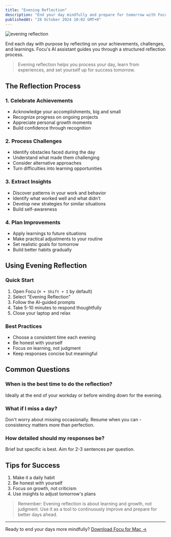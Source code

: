 ```yaml
---
title: "Evening Reflection"
description: "End your day mindfully and prepare for tomorrow with Focu's Evening Reflection"
publishedAt: "28 October 2024 10:02 GMT+0"
---
```


![evening reflection](/images/features/evening-reflection.png)

End each day with purpose by reflecting on your achievements, challenges, and learnings. Focu's AI assistant guides you through a structured reflection process.

> Evening reflection helps you process your day, learn from experiences, and set yourself up for success tomorrow.

## The Reflection Process

### 1. Celebrate Achievements
- Acknowledge your accomplishments, big and small
- Recognize progress on ongoing projects
- Appreciate personal growth moments
- Build confidence through recognition

### 2. Process Challenges
- Identify obstacles faced during the day
- Understand what made them challenging
- Consider alternative approaches
- Turn difficulties into learning opportunities

### 3. Extract Insights
- Discover patterns in your work and behavior
- Identify what worked well and what didn't
- Develop new strategies for similar situations
- Build self-awareness

### 4. Plan Improvements
- Apply learnings to future situations
- Make practical adjustments to your routine
- Set realistic goals for tomorrow
- Build better habits gradually

## Using Evening Reflection

### Quick Start
1. Open Focu (`⌘ + Shift + I` by default)
2. Select "Evening Reflection"
3. Follow the AI-guided prompts
4. Take 5-10 minutes to respond thoughtfully
5. Close your laptop and relax

### Best Practices
- Choose a consistent time each evening
- Be honest with yourself
- Focus on learning, not judgment
- Keep responses concise but meaningful

## Common Questions

### When is the best time to do the reflection?

Ideally at the end of your workday or before winding down for the evening.

### What if I miss a day?

Don't worry about missing occasionally. Resume when you can - consistency matters more than perfection.

### How detailed should my responses be?

Brief but specific is best. Aim for 2-3 sentences per question.

## Tips for Success

1. Make it a daily habit
2. Be honest with yourself
3. Focus on growth, not criticism
4. Use insights to adjust tomorrow's plans

> Remember: Evening reflection is about learning and growth, not judgment. Use it as a tool to continuously improve and prepare for better days ahead.

---

Ready to end your days more mindfully? [Download Focu for Mac →](/)

